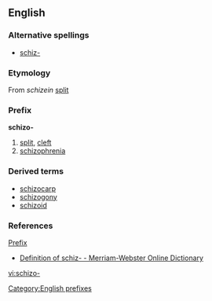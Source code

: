==English==
===Alternative spellings===
*[[schiz-]]

===Etymology===
From {{AGr.}} ''schizein'' [[split]]

===Prefix===
'''schizo-'''

# [[split]], [[cleft]]
# [[schizophrenia]]

===Derived terms===
* [[schizocarp]]
* [[schizogony]]
* [[schizoid]]

===References===
[[Prefix]]
*[http://m-w.com/dictionary/schiz- Definition of schiz- - Merriam-Webster Online Dictionary]

[[Category:English prefixes]]

[[vi:schizo-]]